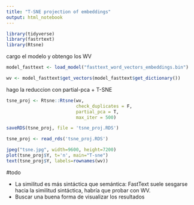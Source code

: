```yaml
---
title: "T-SNE projection of embeddings"
output: html_notebook
---
```


```r
library(tidyverse)
library(fastrtext)
library(Rtsne)
```

cargo el modelo y obtengo los WV
```r
model_fasttext <- load_model("fasttext_word_vectors_embeddings.bin")

wv <- model_fasttext$get_vectors(model_fasttext$get_dictionary())
```

hago la reduccion con partial-pca + T-SNE

```r
tsne_proj <- Rtsne::Rtsne(wv,
                          check_duplicates = F,
                          partial_pca = T,
                          max_iter = 500)

saveRDS(tsne_proj, file = 'tsne_proj.RDS')
```

```r
tsne_proj <- read_rds('tsne_proj.RDS')
```

```r
jpeg("tsne.jpg", width=9600, height=7200)
plot(tsne_proj$Y, t='n', main="T-sne")
text(tsne_proj$Y, labels=rownames(wv))
```

#todo

- La similitud es más sintáctica que semántica: FastText suele sesgarse hacia la similitud sintáctica, habría que probar con WV.
- Buscar una buena forma de visualizar los resultados
